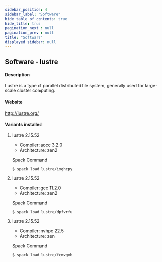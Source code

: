 ```yaml
---
sidebar_position: 4
sidebar_label: "Software"
hide_table_of_contents: true
hide_title: true
pagination_next : null
pagination_prev : null
title: "Software"
displayed_sidebar: null
---
```


## Software - lustre


#### Description
Lustre is a type of parallel distributed file system, generally used for large-scale cluster computing.

#### Website
http://lustre.org/

#### Variants installed

1. lustre 2.15.52

    - Compiler: aocc 3.2.0
    - Architecture: zen2

    Spack Command
    ```bash
    $ spack load lustre/ixghcpy
    ```

2. lustre 2.15.52

    - Compiler: gcc 11.2.0
    - Architecture: zen2

    Spack Command
    ```bash
    $ spack load lustre/dpfvrfu
    ```

3. lustre 2.15.52

    - Compiler: nvhpc 22.5
    - Architecture: zen

    Spack Command
    ```bash
    $ spack load lustre/fcmvgxb
    ```
